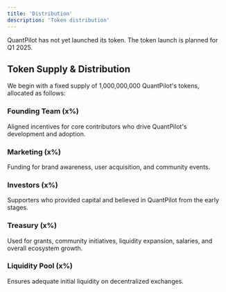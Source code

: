 ```yaml
---
title: 'Distribution'
description: 'Token distribution'
---
```


<Warning>QuantPilot has not yet launched its token. The token launch is planned for Q1 2025.</Warning>

## Token Supply & Distribution

We begin with a fixed supply of 1,000,000,000 QuantPilot's tokens, allocated as follows:

### Founding Team (x%)

Aligned incentives for core contributors who drive QuantPilot's development and adoption.

### Marketing (x%)

Funding for brand awareness, user acquisition, and community events.

### Investors (x%)

Supporters who provided capital and believed in QuantPilot from the early stages.

### Treasury (x%)

Used for grants, community initiatives, liquidity expansion, salaries, and overall ecosystem growth.

### Liquidity Pool (x%)

Ensures adequate initial liquidity on decentralized exchanges.
